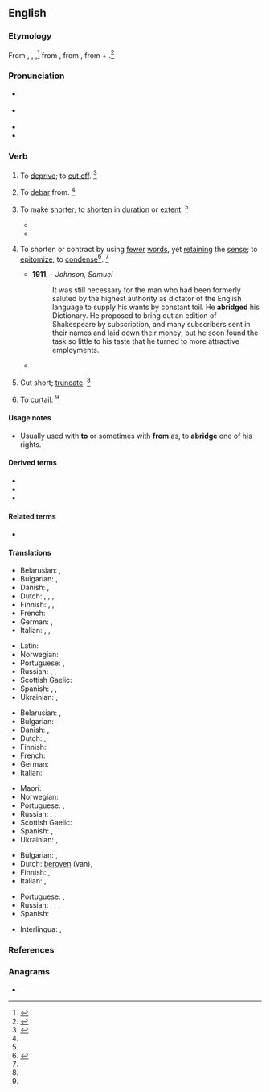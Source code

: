 ==English==

===Etymology===
From {{etyl|enm|en}} {{m|enm|abreggen||curtail, lessen}}, {{m|enm|abregge}}, {{m|enm|abrigge}},<ref> {{R:RHCD|page=5}}</ref> from {{etyl|fro|en}} {{m|fro|abregier|}} {{m|fro|abreger|}}, from {{etyl|LL.|en}} {{m|la|abbrevio||make brief}}, from {{etyl|la|en}} {{m|la|ad|}} + {{m|la|brēvio||shorten}}.<ref>{{R:MW3 1976|page=6}}</ref>

===Pronunciation===
* {{a|RP}} {{IPA|/əˈbɹɪd͡ʒ/|lang=en}}
* {{a|US}} {{IPA|/əˈbɹɪd͡ʒ/|lang=en}}
* {{audio|en-us-abridge.ogg|Audio (US)|lang=en}}
* {{rhymes|ɪdʒ|lang=en}}

===Verb===
{{en-verb|abridg}}

# {{lb|en|transitive|archaic}} To [[deprive]]; to [[cut off]]. {{defdate|First attested from around (1150 to 1350)}}<ref name=SOED>{{R:SOED5|page=8}}</ref>
# {{lb|en|transitive|archaic|rare}} To [[debar]] from. {{defdate|First attested from around (1150 to 1350)}}<ref name=SOED/>
# {{lb|en|transitive}} To make [[shorter]]; to [[shorten]] in [[duration]] or [[extent]]. {{defdate|First attested from around (1350 to 1470)}}<ref name=SOED/>
#* {{quote-book|passage=The bridegroom ... '''abridged''' his visit.|author=Smollett}}
#* {{quote-book|passage=She retired herself to Sebaste, and '''abridged''' her train from state to necessity.|author=Fuller}}
# {{lb|en|transitive}} To shorten or contract by using [[fewer]] [[word]]s, yet [[retaining]] the [[sense]]; to [[epitomize]]; to [[condense]]{{defdate|First attested in 1384.}}<ref>{{R:CDOE|page=4}}</ref>. {{defdate|First attested from around (1350 to 1470)}}<ref name=SOED/>
#* '''1911''', ''{{w|1911 Encyclopædia Britannica}}'' - ''Johnson, Samuel''
#*: It was still necessary for the man who had been formerly saluted by the highest authority as dictator of the English language to supply his wants by constant toil. He '''abridged''' his Dictionary. He proposed to bring out an edition of Shakespeare by subscription, and many subscribers sent in their names and laid down their money; but he soon found the task so little to his taste that he turned to more attractive employments.
#* {{quote-text|year=1891|author={{w|Henry Melville}}|title=Billy Budd|chapter=3|passage=Such an episode in the Island's grand naval story her naval historians naturally '''abridge'''; one of them (G.P.R. James) candidly acknowledging that fain would he pass it over did not "impartiality forbid fastidiousness."}}
# {{lb|en|transitive}} Cut short; [[truncate]]. {{defdate|First attested from around (1350 to 1470)}}<ref name=SOED/>
# {{lb|en|transitive}} To [[curtail]]. {{defdate|First attested from around (1350 to 1470)}}<ref name=SOED/>
#: {{ux|en|He had his rights '''abridged''' by the crooked sheriff.}}

====Usage notes====
* {{sense|deprive}} Usually used with '''to''' or sometimes with '''from''' as, to '''abridge''' one of his rights.

====Derived terms====
* {{l|en|abridged}}
* {{l|en|abridger}}
* {{l|en|abridgement}}

====Related terms====
* {{l|en|unabridged}}

====Translations====
{{trans-top|to make shorter}}
* Belarusian: {{t|be|скарача́ць|impf|sc=Cyrl}}, {{t|be|скараці́ць|pf|sc=Cyrl}}
* Bulgarian: {{t+|bg|съкращавам}}, {{t+|bg|скъсявам}}
* Danish: {{t+|da|forkorte}}, {{t|da|sammendrage}}
* Dutch: {{t+|nl|beperken}}, {{t+|nl|verkorten}}, {{t+|nl|inkorten}}, {{t+|nl|bekorten}}
* Finnish: {{t+|fi|lyhentää}}, {{t|fi|typistää}}, {{t+|fi|supistaa}}
* French: {{t+|fr|abréger}}
* German: {{t+|de|verkürzen}}, {{t+|de|kürzen}}
* Italian: {{t+|it|accorciare}}, {{t+|it|abbreviare}}, {{t+|it|ridurre}}
{{trans-mid}}
* Latin: {{t|la|abbreviō}}
* Norwegian: {{t|no|forkorte}}
* Portuguese: {{t+|pt|abreviar}}, {{t+|pt|encurtar}}
* Russian: {{t+|ru|сокраща́ть}}, {{t+|ru|укора́чивать}}, {{t|ru|усека́ть}}
* Scottish Gaelic: {{t|gd|giorraich}}
* Spanish: {{t+|es|abreviar}}, {{t+|es|condensar}}, {{t+|es|compendiar}}
* Ukrainian: {{t|uk|скоро́чувати|impf|sc=Cyrl}}, {{t|uk|скороти́ти|pf|sc=Cyrl}}
{{trans-bottom}}

{{trans-top|to shorten or contract by using fewer words}}
* Belarusian: {{t|be|скарача́ць|impf|sc=Cyrl}}, {{t|be|скараці́ць|pf|sc=Cyrl}}
* Bulgarian: {{t+|bg|съкращавам}}
* Danish: {{t+|da|forkorte}}, {{t|da|sammendrage}}
* Dutch: {{t+|nl|verkorten}}, {{t+|nl|inkorten}}
* Finnish: {{t+|fi|lyhentää}}
* French: {{t+|fr|abréger}}
* German: {{t+|de|verkürzen}}
* Italian: {{t+|it|abbreviare}}
{{trans-mid}}
* Maori: {{t|mi|whakapoto}}
* Norwegian: {{t|no|sammendra}}
* Portuguese: {{t+|pt|abreviar}}, {{t+|pt|resumir}}
* Russian: {{t+|ru|сокраща́ть}}, {{t+|ru|уменьша́ть}}, {{t+|ru|сумми́ровать}}
* Scottish Gaelic: {{t|gd|giorraich}}
* Spanish: {{t+|es|abreviar}}, {{t+|es|resumir}}
* Ukrainian: {{t|uk|скоро́чувати|impf|sc=Cyrl}}, {{t|uk|скороти́ти|pf|sc=Cyrl}}
{{trans-bottom}}

{{trans-top|to deprive}}
* Bulgarian: {{t+|bg|ограничавам}}, {{t+|bg|лишавам|tr=от права}}
* Dutch: [[beroven]] (van), {{t|nl|beknotten}}
* Finnish: {{t+|fi|riistää}}, {{t+|fi|viedä}}
* Italian: {{t+|it|privare}}, {{t+|it|limitare}}
{{trans-mid}}
* Portuguese: {{t+|pt|privar}}, {{t+|pt|despojar}}
* Russian: {{t+|ru|уменьша́ть}}, {{t+|ru|убавля́ть}}, {{t+|ru|ограни́чивать}}, {{t+|ru|уре́зывать}}
* Spanish: {{t+|es|privar}}
{{trans-bottom}}

{{checktrans-top}}
* Interlingua: {{t-check|ia|abbreviar}}, {{t-check|ia|reducer}}
{{trans-mid}}
{{trans-bottom}}

===References===
<references/>

===Anagrams===
* {{anagrams|en|bigrade|brigade}}